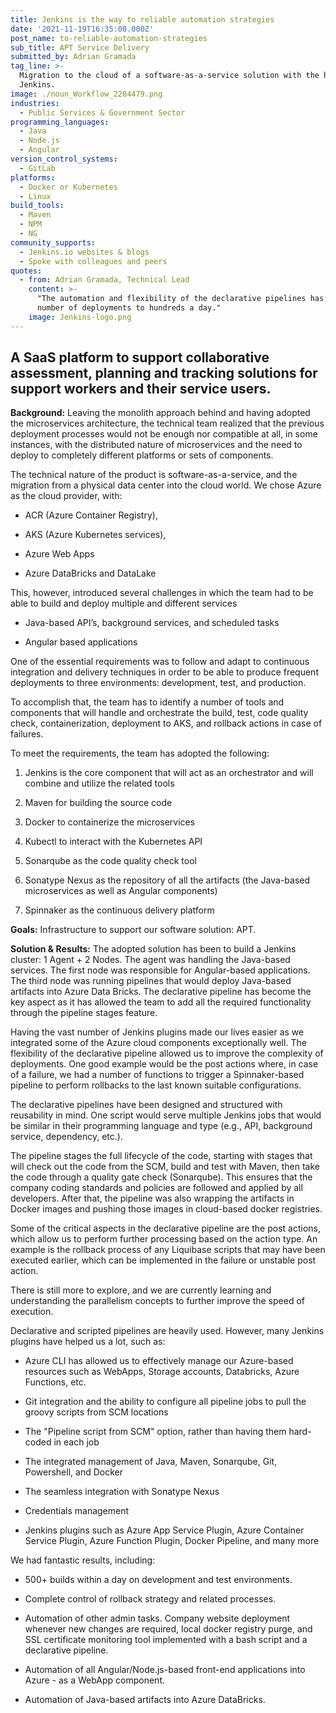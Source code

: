 ```yaml
---
title: Jenkins is the way to reliable automation strategies
date: '2021-11-19T16:35:08.000Z'
post_name: to-reliable-automation-strategies
sub_title: APT Service Delivery
submitted_by: Adrian Gramada
tag_line: >-
  Migration to the cloud of a software-as-a-service solution with the help of
  Jenkins.
image: ./noun_Workflow_2284479.png
industries:
  - Public Services & Government Sector
programming_languages:
  - Java
  - Node.js
  - Angular
version_control_systems:
  - GitLab
platforms:
  - Docker or Kubernetes
  - Linux
build_tools:
  - Maven
  - NPM
  - NG
community_supports:
  - Jenkins.io websites & blogs
  - Spoke with colleagues and peers
quotes:
  - from: Adrian Gramada, Technical Lead
    content: >-
      "The automation and flexibility of the declarative pipelines has taken the
      number of deployments to hundreds a day."
    image: Jenkins-logo.png
---
```

## A SaaS platform to support collaborative assessment, planning and tracking solutions for support workers and their service users.

**Background:** Leaving the monolith approach behind and having adopted the microservices architecture, the technical team realized that the previous deployment processes would not be enough nor compatible at all, in some instances, with the distributed nature of microservices and the need to deploy to completely different platforms or sets of components.

The technical nature of the product is software-as-a-service, and the migration from a physical data center into the cloud world. We chose Azure as the cloud provider, with:

-   ACR (Azure Container Registry),

-   AKS (Azure Kubernetes services),

-   Azure Web Apps

-   Azure DataBricks and DataLake

This, however, introduced several challenges in which the team had to be able to build and deploy multiple and different services

-   Java-based API’s, background services, and scheduled tasks

-   Angular based applications

One of the essential requirements was to follow and adapt to continuous integration and delivery techniques in order to be able to produce frequent deployments to three environments: development, test, and production.

To accomplish that, the team has to identify a number of tools and components that will handle and orchestrate the build, test, code quality check, containerization, deployment to AKS, and rollback actions in case of failures.

To meet the requirements, the team has adopted the following:

1.  Jenkins is the core component that will act as an orchestrator and will combine and utilize the related tools

2.  Maven for building the source code

3.  Docker to containerize the microservices

4.  Kubectl to interact with the Kubernetes API

5.  Sonarqube as the code quality check tool

6.  Sonatype Nexus as the repository of all the artifacts (the Java-based microservices as well as Angular components)

7.  Spinnaker as the continuous delivery platform

**Goals:** Infrastructure to support our software solution: APT.

<Testimonal idx="0" />

**Solution & Results:** The adopted solution has been to build a Jenkins cluster: 1 Agent + 2 Nodes. The agent was handling the Java-based services. The first node was responsible for Angular-based applications. The third node was running pipelines that would deploy Java-based artifacts into Azure Data Bricks. The declarative pipeline has become the key aspect as it has allowed the team to add all the required functionality through the pipeline stages feature.

Having the vast number of Jenkins plugins made our lives easier as we integrated some of the Azure cloud components exceptionally well. The flexibility of the declarative pipeline allowed us to improve the complexity of deployments. One good example would be the post actions where, in case of a failure, we had a number of functions to trigger a Spinnaker-based pipeline to perform rollbacks to the last known suitable configurations.

The declarative pipelines have been designed and structured with reusability in mind. One script would serve multiple Jenkins jobs that would be similar in their programming language and type (e.g., API, background service, dependency, etc.).

The pipeline stages the full lifecycle of the code, starting with stages that will check out the code from the SCM, build and test with Maven, then take the code through a quality gate check (Sonarqube). This ensures that the company coding standards and policies are followed and applied by all developers. After that, the pipeline was also wrapping the artifacts in Docker images and pushing those images in cloud-based docker registries.

Some of the critical aspects in the declarative pipeline are the post actions, which allow us to perform further processing based on the action type. An example is the rollback process of any Liquibase scripts that may have been executed earlier, which can be implemented in the failure or unstable post action.

There is still more to explore, and we are currently learning and understanding the parallelism concepts to further improve the speed of execution.

Declarative and scripted pipelines are heavily used. However, many Jenkins plugins have helped us a lot, such as:

-   Azure CLI has allowed us to effectively manage our Azure-based resources such as WebApps, Storage accounts, Databricks, Azure Functions, etc.

-   Git integration and the ability to configure all pipeline jobs to pull the groovy scripts from SCM locations

-   The "Pipeline script from SCM" option, rather than having them hard-coded in each job

-   The integrated management of Java, Maven, Sonarqube, Git, Powershell, and Docker

-   The seamless integration with Sonatype Nexus

-   Credentials management

-   Jenkins plugins such as Azure App Service Plugin, Azure Container Service Plugin, Azure Function Plugin, Docker Pipeline, and many more

We had fantastic results, including:

-   500+ builds within a day on development and test environments.

-   Complete control of rollback strategy and related processes.

-   Automation of other admin tasks. Company website deployment whenever new changes are required, local docker registry purge, and SSL certificate monitoring tool implemented with a bash script and a declarative pipeline.

-   Automation of all Angular/Node.js-based front-end applications into Azure - as a WebApp component.

-   Automation of Java-based artifacts into Azure DataBricks.
